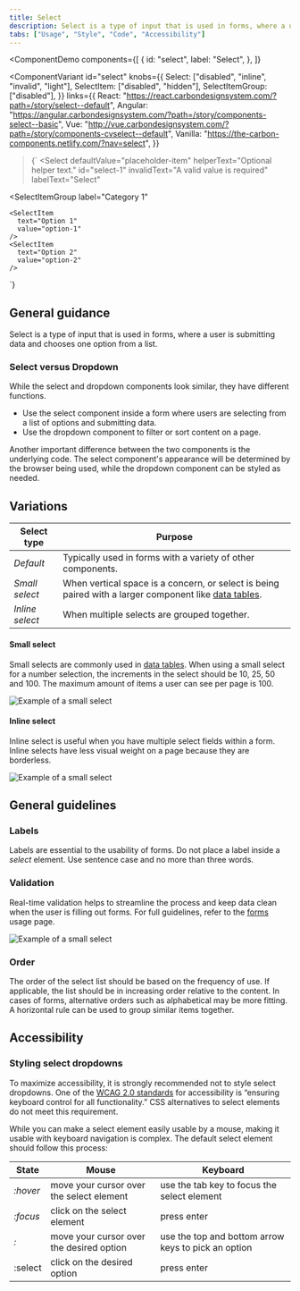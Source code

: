 ```yaml
---
title: Select
description: Select is a type of input that is used in forms, where a user is submitting data and chooses one option from a list.
tabs: ["Usage", "Style", "Code", "Accessibility"]
---
```


<ComponentDemo
  components={[
    {
      id: "select",
      label: "Select",
    },
  ]}
>
  <ComponentVariant
    id="select"
    knobs={{
      Select: ["disabled", "inline", "invalid", "light"],
      SelectItem: ["disabled", "hidden"],
      SelectItemGroup: ["disabled"],
    }}
    links={{
      React:
        "https://react.carbondesignsystem.com/?path=/story/select--default",
      Angular:
        "https://angular.carbondesignsystem.com/?path=/story/components-select--basic",
      Vue:
        "http://vue.carbondesignsystem.com/?path=/story/components-cvselect--default",
      Vanilla: "https://the-carbon-components.netlify.com/?nav=select",
    }}
  >{`
<Select
  defaultValue="placeholder-item"
  helperText="Optional helper text."
  id="select-1"
  invalidText="A valid value is required"
  labelText="Select"
>
  <SelectItem
    text="Choose an option"
    value="placeholder-item"
  />
  <SelectItemGroup
    label="Category 1"
  >
    <SelectItem
      text="Option 1"
      value="option-1"
    />
    <SelectItem
      text="Option 2"
      value="option-2"
    />
  </SelectItemGroup>
  <SelectItemGroup
    label="Category 2"
  >
    <SelectItem
      text="Option 3"
      value="option-3"
    />
    <SelectItem
      text="Option 4"
      value="option-4"
    />
  </SelectItemGroup>
</Select>
  `}</ComponentVariant>
</ComponentDemo>

## General guidance

Select is a type of input that is used in forms, where a user is submitting data and chooses one option from a list.

### Select versus Dropdown

While the select and dropdown components look similar, they have different functions.

- Use the select component inside a form where users are selecting from a list of options and submitting data.
- Use the dropdown component to filter or sort content on a page.

Another important difference between the two components is the underlying code. The select component's appearance will be determined by the browser being used, while the dropdown component can be styled as needed.

## Variations

| Select type     | Purpose                                                                                                                               |
| --------------- | ------------------------------------------------------------------------------------------------------------------------------------- |
| _Default_       | Typically used in forms with a variety of other components.                                                                           |
| _Small select_  | When vertical space is a concern, or select is being paired with a larger component like [data tables](/components/data-table/usage). |
| _Inline select_ | When multiple selects are grouped together.                                                                                           |

#### Small select

Small selects are commonly used in [data tables](/components/data-table/usage). When using a small select for a number selection, the increments in the select should be 10, 25, 50 and 100. The maximum amount of items a user can see per page is 100.

<Row>
<Column colLg={8}>

![Example of a small select](images/select-usage-3.png)

</Column>
</Row>

#### Inline select

Inline select is useful when you have multiple select fields within a form. Inline selects have less visual weight on a page because they are borderless.

<Row>
<Column colLg={8}>

![Example of a small select](images/select-usage-4.png)

</Column>
</Row>

## General guidelines

### Labels

Labels are essential to the usability of forms. Do not place a label inside a _select_ element. Use sentence case and no more than three words.

### Validation

Real-time validation helps to streamline the process and keep data clean when the user is filling out forms. For full guidelines, refer to the [forms](/components/form/usage) usage page.

<Row>
<Column colLg={8}>

![Example of a small select](images/select-usage-1.png)

</Column>
</Row>

### Order

The order of the select list should be based on the frequency of use. If applicable, the list should be in increasing order relative to the content. In cases of forms, alternative orders such as alphabetical may be more fitting. A horizontal rule can be used to group similar items together.

## Accessibility

### Styling select dropdowns

To maximize accessibility, it is strongly recommended not to style select dropdowns.
One of the [WCAG 2.0 standards](https://www.w3.org/TR/WCAG20-TECHS/G202.html) for accessibility is “ensuring keyboard control for all functionality.” CSS alternatives to select elements do not meet this requirement.

While you can make a select element easily usable by a mouse, making it usable with keyboard navigation is complex. The default select element should follow this process:

| State    | Mouse                                    | Keyboard                                            |
| -------- | ---------------------------------------- | --------------------------------------------------- |
| _:hover_ | move your cursor over the select element | use the tab key to focus the select element         |
| _:focus_ | click on the select element              | press enter                                         |
| _:_      | move your cursor over the desired option | use the top and bottom arrow keys to pick an option |
| :select  | click on the desired option              | press enter                                         |
